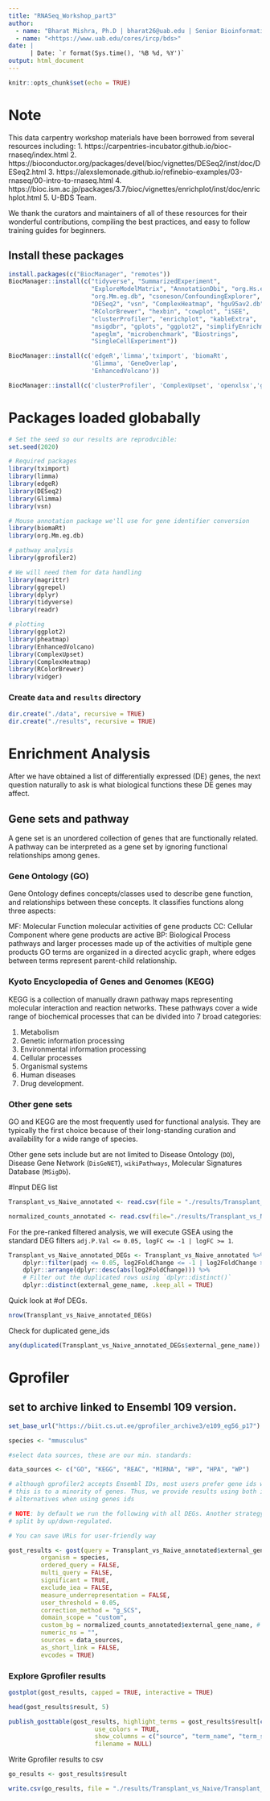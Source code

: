 ```yaml
---
title: "RNASeq_Workshop_part3"
author: 
  - name: "Bharat Mishra, Ph.D | bharat26@uab.edu | Senior Bioinformatician"
  - name: "<https://www.uab.edu/cores/ircp/bds>"
date: |
      | Date: `r format(Sys.time(), '%B %d, %Y')`
output: html_document
---
```



```r
knitr::opts_chunk$set(echo = TRUE)
```

# Note

This data carpentry workshop materials have been borrowed from several resources including:
1. https://carpentries-incubator.github.io/bioc-rnaseq/index.html
2. https://bioconductor.org/packages/devel/bioc/vignettes/DESeq2/inst/doc/DESeq2.html
3. https://alexslemonade.github.io/refinebio-examples/03-rnaseq/00-intro-to-rnaseq.html
4. https://bioc.ism.ac.jp/packages/3.7/bioc/vignettes/enrichplot/inst/doc/enrichplot.html
5. U-BDS Team.

We thank the curators and maintainers of all of these resources for their wonderful contributions, compiling the best practices, and easy to follow training guides for beginners. 

## Install these packages
```r
install.packages(c("BiocManager", "remotes"))
BiocManager::install(c("tidyverse", "SummarizedExperiment",
                       "ExploreModelMatrix", "AnnotationDbi", "org.Hs.eg.db", 
                       "org.Mm.eg.db", "csoneson/ConfoundingExplorer",
                       "DESeq2", "vsn", "ComplexHeatmap", "hgu95av2.db",
                       "RColorBrewer", "hexbin", "cowplot", "iSEE",
                       "clusterProfiler", "enrichplot", "kableExtra",
                       "msigdbr", "gplots", "ggplot2", "simplifyEnrichment",
                       "apeglm", "microbenchmark", "Biostrings",
                       "SingleCellExperiment"))

BiocManager::install(c('edgeR','limma','tximport', 'biomaRt',
                       'Glimma', 'GeneOverlap',
                       'EnhancedVolcano'))

BiocManager::install(c('clusterProfiler', 'ComplexUpset', 'openxlsx','ggrepel','ggpubr'))
```

# Packages loaded globabally

```r
# Set the seed so our results are reproducible:
set.seed(2020)

# Required packages
library(tximport)
library(limma) 
library(edgeR)
library(DESeq2)
library(Glimma)
library(vsn)

# Mouse annotation package we'll use for gene identifier conversion
library(biomaRt)
library(org.Mm.eg.db)

# pathway analysis
library(gprofiler2)

# We will need them for data handling
library(magrittr)
library(ggrepel)
library(dplyr)
library(tidyverse)
library(readr)

# plotting
library(ggplot2)
library(pheatmap)
library(EnhancedVolcano)
library(ComplexUpset)
library(ComplexHeatmap)
library(RColorBrewer)
library(vidger)
```

### Create `data` and `results` directory

```r
dir.create("./data", recursive = TRUE)
dir.create("./results", recursive = TRUE) 
```


# Enrichment Analysis
After we have obtained a list of differentially expressed (DE) genes, the next question naturally to ask is what biological functions these DE genes may affect.

## Gene sets and pathway
A gene set is an unordered collection of genes that are functionally related. A pathway can be interpreted as a gene set by ignoring functional relationships among genes.

### Gene Ontology (GO)
Gene Ontology defines concepts/classes used to describe gene function, and relationships between these concepts. It classifies functions along three aspects:

MF: Molecular Function
    molecular activities of gene products
CC: Cellular Component
    where gene products are active
BP: Biological Process
    pathways and larger processes made up of the activities of multiple gene products
GO terms are organized in a directed acyclic graph, where edges between terms represent parent-child relationship.

### Kyoto Encyclopedia of Genes and Genomes (KEGG)
KEGG is a collection of manually drawn pathway maps representing molecular interaction and reaction networks. These pathways cover a wide range of biochemical processes that can be divided into 7 broad categories:

1. Metabolism
2. Genetic information processing
3. Environmental information processing
4. Cellular processes
5. Organismal systems
6. Human diseases
7. Drug development.

### Other gene sets
GO and KEGG are the most frequently used for functional analysis. They are typically the first choice because of their long-standing curation and availability for a wide range of species.

Other gene sets include but are not limited to Disease Ontology (`DO`), Disease Gene Network (`DisGeNET`), `wikiPathways`, Molecular Signatures Database (`MSigDb`).


#Input DEG list

```r
Transplant_vs_Naive_annotated <- read.csv(file = "./results/Transplant_vs_Naive/Transplant_vs_Naive_annotated_DEGlist.csv", row.names = 1)

normalized_counts_annotated <- read.csv(file="./results/Transplant_vs_Naive/normalized_counts.csv")
```


For the pre-ranked filtered analysis, we will execute GSEA using the standard DEG filters `adj.P.Val <= 0.05, logFC <= -1 | logFC >= 1`.

```r
Transplant_vs_Naive_annotated_DEGs <- Transplant_vs_Naive_annotated %>%
    dplyr::filter(padj <= 0.05, log2FoldChange <= -1 | log2FoldChange >= 1) %>% # THIS IS FILTERED ANALYSIS
    dplyr::arrange(dplyr::desc(abs(log2FoldChange))) %>%
    # Filter out the duplicated rows using `dplyr::distinct()`
    dplyr::distinct(external_gene_name, .keep_all = TRUE)
```

Quick look at #of DEGs.
```r
nrow(Transplant_vs_Naive_annotated_DEGs)
```

Check for duplicated gene_ids
```r
any(duplicated(Transplant_vs_Naive_annotated_DEGs$external_gene_name))
```

# Gprofiler

## set to archive linked to Ensembl 109 version.

```r
set_base_url("https://biit.cs.ut.ee/gprofiler_archive3/e109_eg56_p17")

species <- "mmusculus" 

#select data sources, these are our min. standards:

data_sources <- c("GO", "KEGG", "REAC", "MIRNA", "HP", "HPA", "WP")

# although gprofiler2 accepts Ensembl IDs, most users prefer gene ids which can cause redundancy but
# this is to a minority of genes. Thus, we provide results using both inputs and discuss with user
# alternatives when using genes ids

# NOTE: by default we run the following with all DEGs. Another strategy if discussed with PI is to
# split by up/down-regulated.

# You can save URLs for user-friendly way

gost_results <- gost(query = Transplant_vs_Naive_annotated$external_gene_name, 
         organism = species,
         ordered_query = FALSE, 
         multi_query = FALSE,
         significant = TRUE,
         exclude_iea = FALSE, 
         measure_underrepresentation = FALSE, 
         user_threshold = 0.05,
         correction_method = "g_SCS", 
         domain_scope = "custom",
         custom_bg = normalized_counts_annotated$external_gene_name, # genes names from normalized counts
         numeric_ns = "",
         sources = data_sources,
         as_short_link = FALSE,
         evcodes = TRUE)

```

### Explore Gprofiler results

```r
gostplot(gost_results, capped = TRUE, interactive = TRUE)
```

```r
head(gost_results$result, 5)
```

```r
publish_gosttable(gost_results, highlight_terms = gost_results$result[c(1:2,10,120),],
                        use_colors = TRUE, 
                        show_columns = c("source", "term_name", "term_size", "intersection_size"),
                        filename = NULL)
```

Write Gprofiler results to csv

```r
go_results <- gost_results$result
```


```r
write.csv(go_results, file = "./results/Transplant_vs_Naive/Transplant_vs_Naive_Gprofiler_padj_fc.csv")
```